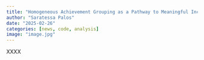 ```yaml
---
title: "Homogeneous Achievement Grouping as a Pathway to Meaningful Inclusion: An Integrative Review and an Analysis of public school data in the Pacific Northwest"
author: "Saratessa Palos"
date: "2025-02-26"
categories: [news, code, analysis]
image: "image.jpg"
---
```


XXXX
